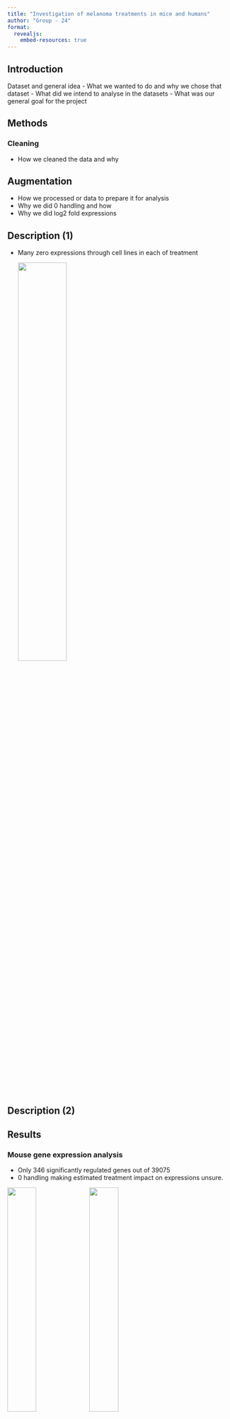 ```yaml
---
title: "Investigation of melanoma treatments in mice and humans"
author: "Group - 24"
format: 
  revealjs:
    embed-resources: true
---
```


## Introduction

Dataset and general idea - What we wanted to do and why we chose that dataset - What did we intend to analyse in the datasets - What was our general goal for the project

## Methods

### Cleaning

-   How we cleaned the data and why

## Augmentation

-   How we processed or data to prepare it for analysis
-   Why we did 0 handling and how
-   Why we did log2 fold expressions

## Description (1)

-   Many zero expressions through cell lines in each of treatment

    ![](images/04_key_plot_1-02.png){width="48%"}

## Description (2)

## Results

### Mouse gene expression analysis

-   Only 346 significantly regulated genes out of 39075
-   0 handling making estimated treatment impact on expressions unsure.

![](images/05_key_plot_1.png){width="36%"} ![](images/05_key_plot_2.png){width="36%"}

## Analysis of regulated Mouse genes across the 3 treatments

-   Approximately equal amounts of significantly regulated genes in each treatment

-   However, the overlap is very small

## ![](images/05_key_plot_3-01.png){width="48%"}

## The human Analysis

-   PCA analysis across 18 human cell lines

-   PCA limitations underscore the complexity of gene regulation and its impact on cell line behavior

    ![](images/06_key_plot_1.png){width="29%"} ![](images/07_key_plot_1.png){width="29%"}

## Discussion

-   Combined investigation across mouse and human melanoma cell lines provided valuable insights into the influences of the studied compounds and treatment effects on their gene expression patterns

-   Future work is needed to better understand the impact of these treatments on gene expression and cellular pathways across different melanoma cells ( selection of other promising cell candidates and compounds)

## References

###### Jo Waaler (2022) Human melanoma cell lines treated with G007-LK. *BioStudies*, E-MTAB-8438. Retrieved from https://www.ebi.ac.uk/biostudies/arrayexpress/studies/E-MTAB-8438

###### Jo Waaler (2021). Mouse melanoma cell line B16-F10 treated with G007-LK. *BioStudies*, E-MTAB-8101. Retrieved from https://www.ebi.ac.uk/biostudies/arrayexpress/studies/E-MTAB-8101

###### Waaler, Jo, et al. "Tankyrase Inhibition Sensitizes Melanoma to PD-1 Immune Checkpoint Blockade in Syngeneic Mouse Models." *Communications Biology*, vol. 3, no. 1, 24 Apr. 2020, <https://doi.org/10.1038%2Fs42003-020-0916-2> Accessed 25 Nov. 2023

###### Martín‐Fernández, Josep Antoni, Javier Palarea‐Albaladejo, and Ricardo Antonio Olea. "Dealing with zeros." *Compositional data analysis: Theory and applications* (2011): 43-58.
